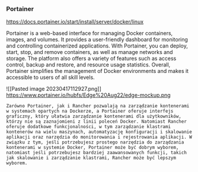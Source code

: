 ### Portainer

https://docs.portainer.io/start/install/server/docker/linux

Portainer is a web-based interface for managing Docker containers, images, and volumes. It provides a user-friendly dashboard for monitoring and controlling containerized applications. With Portainer, you can deploy, start, stop, and remove containers, as well as manage networks and storage. The platform also offers a variety of features such as access control, backup and restore, and resource usage statistics. Overall, Portainer simplifies the management of Docker environments and makes it accessible to users of all skill levels.

![[Pasted image 20230417112927.png]]
https://www.portainer.io/hubfs/Edge%20Aug22/edge-mockup.png

	Zarówno Portainer, jak i Rancher pozwalają na zarządzanie kontenerami w systemach opartych na Dockerze, a Portainer oferuje interfejs graficzny, który ułatwia zarządzanie kontenerami dla użytkowników, którzy nie są zaznajomieni z linii poleceń Docker. Natomiast Rancher oferuje dodatkowe funkcjonalności, w tym zarządzanie klastrami kontenerów na wielu maszynach, automatyzację konfiguracji i skalowanie aplikacji oraz narzędzia do monitorowania i rejestrowania aplikacji. W związku z tym, jeśli potrzebujesz prostego narzędzia do zarządzania kontenerami w systemie Docker, Portainer może być dobrym wyborem, natomiast jeśli potrzebujesz bardziej zaawansowanych funkcji, takich jak skalowanie i zarządzanie klastrami, Rancher może być lepszym wyborem.

